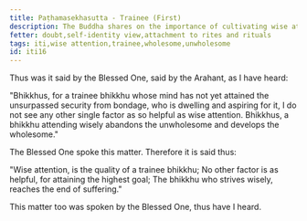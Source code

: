 ```yaml
---
title: Paṭhamasekhasutta - Trainee (First)
description: The Buddha shares on the importance of cultivating wise attention for a trainee bhikkhu.
fetter: doubt,self-identity view,attachment to rites and rituals
tags: iti,wise attention,trainee,wholesome,unwholesome
id: iti16
---
```


Thus was it said by the Blessed One, said by the Arahant, as I have heard:

"Bhikkhus, for a trainee bhikkhu whose mind has not yet attained the unsurpassed security from bondage, who is dwelling and aspiring for it, I do not see any other single factor as so helpful as wise attention. Bhikkhus, a bhikkhu attending wisely abandons the unwholesome and develops the wholesome."

The Blessed One spoke this matter. Therefore it is said thus:

"Wise attention,
is the quality of a trainee bhikkhu;
No other factor is as helpful,
for attaining the highest goal;
The bhikkhu who strives wisely,
reaches the end of suffering."

This matter too was spoken by the Blessed One, thus have I heard.
